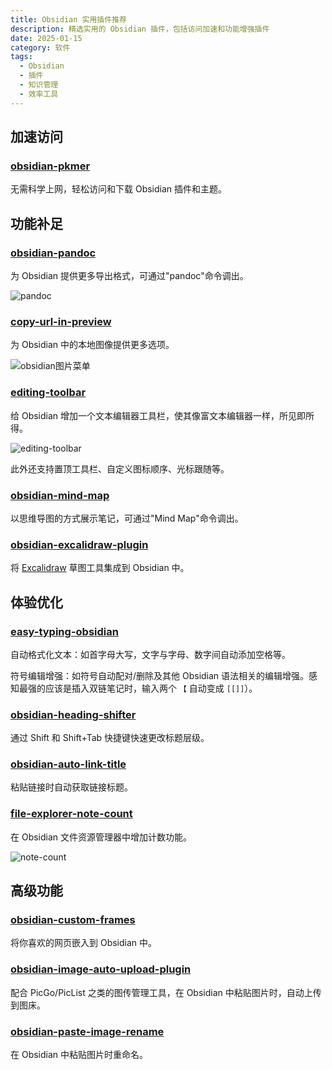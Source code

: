 ```yaml
---
title: Obsidian 实用插件推荐
description: 精选实用的 Obsidian 插件，包括访问加速和功能增强插件
date: 2025-01-15
category: 软件
tags:
  - Obsidian
  - 插件
  - 知识管理
  - 效率工具
---
```


## 加速访问

### [obsidian-pkmer](https://pkmer.cn/products/market/)

无需科学上网，轻松访问和下载 Obsidian 插件和主题。

## 功能补足

### [obsidian-pandoc](https://github.com/OliverBalfour/obsidian-pandoc)

为 Obsidian 提供更多导出格式，可通过"pandoc"命令调出。

![pandoc](https://img.dava.cc/img/pandoc.png)

### [copy-url-in-preview](https://github.com/NomarCub/obsidian-copy-url-in-preview)

为 Obsidian 中的本地图像提供更多选项。

![obsidian图片菜单](https://img.dava.cc/img/obsidian图片菜单.png)

### [editing-toolbar](https://github.com/PKM-er/obsidian-editing-toolbar)

给 Obsidian 增加一个文本编辑器工具栏，使其像富文本编辑器一样，所见即所得。

![editing-toolbar](https://img.dava.cc/img/editing-toolbar.png)

此外还支持置顶工具栏、自定义图标顺序、光标跟随等。

### [obsidian-mind-map](https://github.com/lynchjames/obsidian-mind-map)

以思维导图的方式展示笔记，可通过"Mind Map"命令调出。

### [obsidian-excalidraw-plugin](https://github.com/zsviczian/obsidian-excalidraw-plugin)

将 [Excalidraw](https://excalidraw.com/) 草图工具集成到 Obsidian 中。

## 体验优化

### [easy-typing-obsidian](https://github.com/Yaozhuwa/easy-typing-obsidian)

自动格式化文本：如首字母大写，文字与字母、数字间自动添加空格等。

符号编辑增强：如符号自动配对/删除及其他 Obsidian 语法相关的编辑增强。感知最强的应该是插入双链笔记时，输入两个 `【` 自动变成 `[[]]`）。

### [obsidian-heading-shifter](https://github.com/k4a-l/obsidian-heading-shifter)

通过 Shift 和 Shift+Tab 快捷键快速更改标题层级。

### [obsidian-auto-link-title](https://github.com/zolrath/obsidian-auto-link-title)

粘贴链接时自动获取链接标题。

### [file-explorer-note-count](https://github.com/ozntel/file-explorer-note-count)

在 Obsidian 文件资源管理器中增加计数功能。

![note-count](https://img.dava.cc/img/note-count.png)

## 高级功能

### [obsidian-custom-frames](https://github.com/Ellpeck/ObsidianCustomFrames)

将你喜欢的网页嵌入到 Obsidian 中。

### [obsidian-image-auto-upload-plugin](https://github.com/eust-w/obsidian-image-auto-upload)

配合 PicGo/PicList 之类的图传管理工具，在 Obsidian 中粘贴图片时，自动上传到图床。

### [obsidian-paste-image-rename](https://github.com/reorx/obsidian-paste-image-rename)

在 Obsidian 中粘贴图片时重命名。
